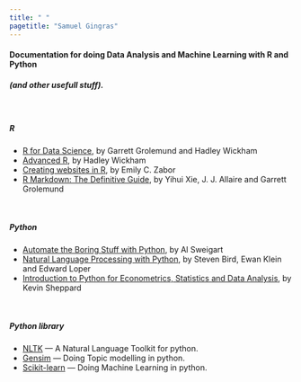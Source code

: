 ```yaml
---
title: " "
pagetitle: "Samuel Gingras"
---
```


<link rel="stylesheet" href="styles.css" type= "text/css">
<link rel="stylesheet" href="site_libs/academicons-1.9.1/css/academicons.min.css"/>

#### Documentation for doing Data Analysis and Machine Learning with R and Python 
##### (and other usefull stuff).

&nbsp;

##### R
- [R for Data Science](https://r4ds.had.co.nz), by Garrett Grolemund and Hadley Wickham
- [Advanced R](https://adv-r.hadley.nz), by Hadley Wickham
- [Creating websites in R](http://www.emilyzabor.com/tutorials/rmarkdown_websites_tutorial.html), by Emily C. Zabor
- [R Markdown: The Definitive Guide](https://bookdown.org/yihui/rmarkdown/), by Yihui Xie, J. J. Allaire and Garrett Grolemund

&nbsp;

##### Python 
- [Automate the Boring Stuff with Python](https://automatetheboringstuff.com), by Al Sweigart
- [Natural Language Processing with Python](http://www.datascienceassn.org/sites/default/files/Natural%20Language%20Processing%20with%20Python.pdf), by Steven Bird, Ewan Klein and Edward Loper
- [Introduction to Python for Econometrics, Statistics and Data Analysis](https://www.kevinsheppard.com/files/teaching/python/notes/python_introduction_2019.pdf), by Kevin Sheppard

&nbsp;

##### Python library
- [NLTK](https://www.nltk.org) --- A Natural Language Toolkit for python.
- [Gensim](https://radimrehurek.com/gensim/index.html) --- Doing Topic modelling in python.
- [Scikit-learn](https://scikit-learn.org/stable/) --- Doing Machine Learning in python.
